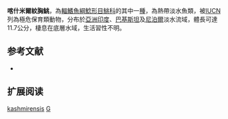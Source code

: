 {{Speciesbox
| name = 喀什米爾紋胸鮡
| status = CR
| status_system = IUCN3.1
| image = 
| image_width = 250px
| genus = Glyptothorax
| species = kashmirensis
| authority = [[Hora|Hora]], 1923
| synonyms = *''Glyptothorax kasmirensis'', Hora, 1923
*''Glyptothorax conirostris punjabensis'', Mirza & Kashmiri, 1971
}}
'''喀什米爾紋胸鮡'''，為[[輻鰭魚綱|輻鰭魚綱]][[鯰形目|鯰形目]][[鮡科|鮡科]]的其中一[[種|種]]，為熱帶淡水魚類，被[[IUCN|IUCN]]列為極危保育類動物，分布於[[亞洲|亞洲]][[印度|印度]]、[[巴基斯坦|巴基斯坦]]及[[尼泊爾|尼泊爾]]淡水流域，體長可達11.7公分，棲息在底層水域，生活習性不明。

==参考文献==
*{{FishBase_species|genus=Glyptothorax|species=kashmirensis|year=2015|month=3}}

== 扩展阅读 ==
{{refbegin}}
{{wikispecies-inline|Glyptothorax kashmirensis|喀什米爾紋胸鮡}}
{{refend}}
{{Taxonbar|from=Q576384}}

[[Category:纹胸鮡属|kashmirensis]]
[[Category:1923年描述的魚類|G]]